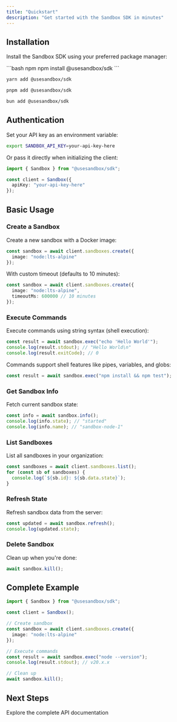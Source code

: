 ```yaml
---
title: "Quickstart"
description: "Get started with the Sandbox SDK in minutes"
---
```


## Installation

Install the Sandbox SDK using your preferred package manager:

<CodeGroup>
```bash npm
npm install @usesandbox/sdk
```

```bash yarn
yarn add @usesandbox/sdk
```

```bash pnpm
pnpm add @usesandbox/sdk
```

```bash bun
bun add @usesandbox/sdk
```
</CodeGroup>

## Authentication

Set your API key as an environment variable:

```bash
export SANDBOX_API_KEY=your-api-key-here
```

Or pass it directly when initializing the client:

```typescript
import { Sandbox } from "@usesandbox/sdk";

const client = Sandbox({
  apiKey: "your-api-key-here"
});
```

## Basic Usage

### Create a Sandbox

Create a new sandbox with a Docker image:

```typescript
const sandbox = await client.sandboxes.create({
  image: "node:lts-alpine"
});
```

With custom timeout (defaults to 10 minutes):

```typescript
const sandbox = await client.sandboxes.create({
  image: "node:lts-alpine",
  timeoutMs: 600000 // 10 minutes
});
```

### Execute Commands

Execute commands using string syntax (shell execution):

```typescript
const result = await sandbox.exec("echo 'Hello World'");
console.log(result.stdout); // "Hello World\n"
console.log(result.exitCode); // 0
```

Commands support shell features like pipes, variables, and globs:

```typescript
const result = await sandbox.exec("npm install && npm test");
```

### Get Sandbox Info

Fetch current sandbox state:

```typescript
const info = await sandbox.info();
console.log(info.state); // "started"
console.log(info.name); // "sandbox-node-1"
```

### List Sandboxes

List all sandboxes in your organization:

```typescript
const sandboxes = await client.sandboxes.list();
for (const sb of sandboxes) {
  console.log(`${sb.id}: ${sb.data.state}`);
}
```

### Refresh State

Refresh sandbox data from the server:

```typescript
const updated = await sandbox.refresh();
console.log(updated.state);
```

### Delete Sandbox

Clean up when you're done:

```typescript
await sandbox.kill();
```

## Complete Example

```typescript
import { Sandbox } from "@usesandbox/sdk";

const client = Sandbox();

// Create sandbox
const sandbox = await client.sandboxes.create({
  image: "node:lts-alpine"
});

// Execute commands
const result = await sandbox.exec("node --version");
console.log(result.stdout); // v20.x.x

// Clean up
await sandbox.kill();
```

## Next Steps

<CardGroup cols={2}>
  <Card title="API Reference" icon="code" href="/api-reference/introduction">
    Explore the complete API documentation
  </Card>
</CardGroup>
